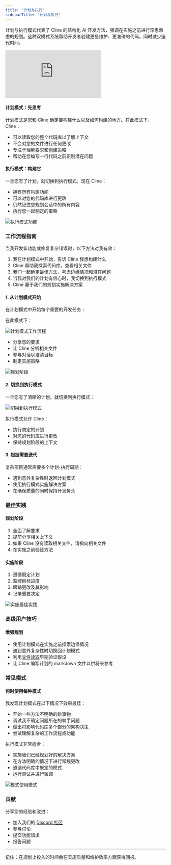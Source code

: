 ```yaml
---
title: "计划与执行"
sidebarTitle: "计划与执行"
---
```


计划与执行模式代表了 Cline 的结构化 AI 开发方法，强调在实施之前进行深思熟虑的规划。这种双模式系统帮助开发者创建更易维护、更准确的代码，同时减少迭代时间。

<Frame>
	<iframe
		style={{ width: "100%", aspectRatio: "16/9" }}
		src="https://www.youtube.com/embed/b7o6URFPp64"
		title="YouTube 视频播放器"
		frameBorder="0"
		allow="accelerometer; autoplay; clipboard-write; encrypted-media; gyroscope; picture-in-picture; web-share"
		allowFullScreen></iframe>
</Frame>

#### 计划模式：先思考

计划模式是您和 Cline 确定要构建什么以及如何构建的地方。在此模式下，Cline：

-   可以读取您的整个代码库以了解上下文
-   不会对您的文件进行任何更改
-   专注于理解要求和创建策略
-   帮助在您编写一行代码之前识别潜在问题

#### 执行模式：构建它

一旦您有了计划，就切换到执行模式。现在 Cline：

-   拥有所有构建功能
-   可以对您的代码库进行更改
-   仍然记住您规划会话中的所有内容
-   执行您一起制定的策略

<Frame>
	<img src="https://storage.googleapis.com/cline_public_images/docs/assets/image%20(5).png" alt="执行模式功能" />
</Frame>

### 工作流程指南

当我开发新功能或修复复杂错误时，以下方法对我有效：

1. 我在计划模式中开始，告诉 Cline 我想构建什么
2. Cline 帮助我探索代码库，查看相关文件
3. 我们一起确定最佳方法，考虑边缘情况和潜在问题
4. 当我对我们的计划有信心时，我切换到执行模式
5. Cline 基于我们的规划实施解决方案

#### 1. 从计划模式开始

在计划模式中开始每个重要的开发任务：

在此模式下：

<Frame>
	<img src="https://storage.googleapis.com/cline_public_images/docs/assets/image%20(5)%20(1).png" alt="计划模式工作流程" />
</Frame>

-   分享您的要求
-   让 Cline 分析相关文件
-   参与对话以澄清目标
-   制定实施策略

<Frame>
	<img
		src="https://storage.googleapis.com/cline_public_images/docs/assets/image%20(2)%20(1)%20(1)%20(1).png"
		alt="规划阶段"
	/>
</Frame>

#### 2. 切换到执行模式

一旦您有了清晰的计划，就切换到执行模式：

<Frame>
	<img src="https://storage.googleapis.com/cline_public_images/docs/assets/switching-to-act.gif" alt="切换到执行模式" />
</Frame>

执行模式允许 Cline：

-   执行商定的计划
-   对您的代码库进行更改
-   保持规划阶段的上下文

#### 3. 根据需要迭代

复杂项目通常需要多个计划-执行周期：

-   遇到意外复杂性时返回计划模式
-   使用执行模式实施解决方案
-   在确保质量的同时保持开发势头

### 最佳实践

#### 规划阶段

1. 全面了解要求
2. 提前分享相关上下文
3. 如果 Cline 没有读取相关文件，请指向相关文件
4. 在实施之前验证方法

#### 实施阶段

1. 遵循既定计划
2. 监控目标进度
3. 跟踪更改及其影响
4. 记录重要决定

<Frame>
	<img
		src="https://storage.googleapis.com/cline_public_images/docs/assets/image%20(3)%20(1).png"
		alt="实施最佳实践"
	/>
</Frame>

### 高级用户技巧

#### 增强规划

-   使用计划模式在实施之前探索边缘情况
-   遇到意外复杂性时切换回计划模式
-   利用[文件读取](/features/at-mentions/file-mentions)早期验证假设
-   让 Cline 编写计划的 markdown 文件以供将来参考

### 常见模式

#### 何时使用每种模式

我发现计划模式在以下情况下效果最佳：

-   开始一些方法不明确的新事物
-   调试我不确定问题所在的棘手问题
-   做出将影响代码库多个部分的架构决策
-   尝试理解复杂的工作流程或功能

执行模式非常适合：

-   实施我们已经规划好的解决方案
-   在方法明确的情况下进行常规更改
-   遵循代码库中既定的模式
-   运行测试并进行微调

<Frame>
	<img src="https://storage.googleapis.com/cline_public_images/docs/assets/image%20(6).png" alt="模式使用模式" />
</Frame>

### 贡献

分享您的经验和改进：

-   加入我们的 [Discord 社区](https://discord.gg/cline)
-   参与讨论
-   提交功能请求
-   报告问题

---

记住：在规划上投入的时间会在实施质量和维护效率方面获得回报。
